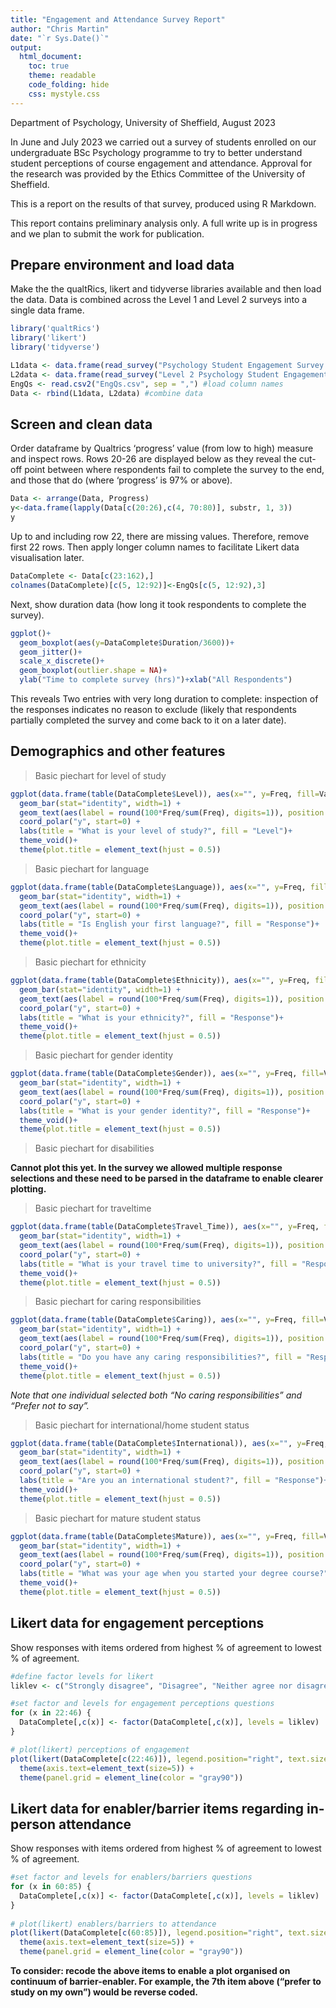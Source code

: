 ```yaml
---
title: "Engagement and Attendance Survey Report"
author: "Chris Martin"
date: "`r Sys.Date()`"
output:
  html_document: 
    toc: true
    theme: readable
    code_folding: hide
    css: mystyle.css
---
```


Department of Psychology, University of Sheffield, August 2023

In June and July 2023 we carried out a survey of students enrolled on our undergraduate BSc Psychology programme to try to better understand student perceptions of course engagement and attendance. Approval for the research was provided by the Ethics Committee of the University of Sheffield.

This is a report on the results of that survey, produced using R Markdown.

This report contains preliminary analysis only. A full write up is in progress and we plan to submit the work for publication.

## Prepare environment and load data

Make the the qualtRics, likert and tidyverse libraries available and then load the data. Data is combined across the Level 1 and Level 2 surveys into a single data frame.

```r
library('qualtRics')
library('likert')
library('tidyverse')

L1data <- data.frame(read_survey("Psychology Student Engagement Survey 2023_20 July 2023_10.51.csv")) #load Level 1 data
L2data <- data.frame(read_survey("Level 2 Psychology Student Engagement Survey 2023_20 July 2023_15.30.csv")) #load Level 1 data
EngQs <- read.csv2("EngQs.csv", sep = ",") #load column names
Data <- rbind(L1data, L2data) #combine data
```

## Screen and clean data

Order dataframe by Qualtrics 'progress' value (from low to high) measure and inspect rows. Rows 20-26 are displayed below as they reveal the cut-off point between where respondents fail to complete the survey to the end, and those that do (where 'progress' is 97% or above).

```r
Data <- arrange(Data, Progress)
y<-data.frame(lapply(Data[c(20:26),c(4, 70:80)], substr, 1, 3))
y
```

Up to and including row 22, there are missing values. Therefore, remove first 22 rows. Then apply longer column names to facilitate Likert data visualisation later.

```r
DataComplete <- Data[c(23:162),]
colnames(DataComplete)[c(5, 12:92)]<-EngQs[c(5, 12:92),3]
```

Next, show duration data (how long it took respondents to complete the survey).

```r
ggplot()+
  geom_boxplot(aes(y=DataComplete$Duration/3600))+
  geom_jitter()+
  scale_x_discrete()+
  geom_boxplot(outlier.shape = NA)+
  ylab("Time to complete survey (hrs)")+xlab("All Respondents")
```

This reveals Two entries with very long duration to complete: inspection of the responses indicates no reason to exclude (likely that respondents partially completed the survey and come back to it on a later date).

## Demographics and other features

> Basic piechart for level of study

```r
ggplot(data.frame(table(DataComplete$Level)), aes(x="", y=Freq, fill=Var1))+
  geom_bar(stat="identity", width=1) +
  geom_text(aes(label = round(100*Freq/sum(Freq), digits=1)), position = position_stack(vjust = 0.5)) +
  coord_polar("y", start=0) +
  labs(title = "What is your level of study?", fill = "Level")+
  theme_void()+
  theme(plot.title = element_text(hjust = 0.5))
```

> Basic piechart for language

```r
ggplot(data.frame(table(DataComplete$Language)), aes(x="", y=Freq, fill=Var1))+
  geom_bar(stat="identity", width=1) +
  geom_text(aes(label = round(100*Freq/sum(Freq), digits=1)), position = position_stack(vjust = 0.5)) +
  coord_polar("y", start=0) +
  labs(title = "Is English your first language?", fill = "Response")+
  theme_void()+
  theme(plot.title = element_text(hjust = 0.5))
```

> Basic piechart for ethnicity

```r
ggplot(data.frame(table(DataComplete$Ethnicity)), aes(x="", y=Freq, fill=Var1))+
  geom_bar(stat="identity", width=1) +
  geom_text(aes(label = round(100*Freq/sum(Freq), digits=1)), position = position_stack(vjust = 0.5)) +
  coord_polar("y", start=0) +
  labs(title = "What is your ethnicity?", fill = "Response")+
  theme_void()+
  theme(plot.title = element_text(hjust = 0.5))
```

> Basic piechart for gender identity

```r
ggplot(data.frame(table(DataComplete$Gender)), aes(x="", y=Freq, fill=Var1))+
  geom_bar(stat="identity", width=1) +
  geom_text(aes(label = round(100*Freq/sum(Freq), digits=1)), position = position_stack(vjust = 0.5)) +
  coord_polar("y", start=0) +
  labs(title = "What is your gender identity?", fill = "Response")+
  theme_void()+
  theme(plot.title = element_text(hjust = 0.5))
```

> Basic piechart for disabilities

**Cannot plot this yet. In the survey we allowed multiple response selections and these need to be parsed in the dataframe to enable clearer plotting.**

> Basic piechart for traveltime

```r
ggplot(data.frame(table(DataComplete$Travel_Time)), aes(x="", y=Freq, fill=Var1))+
  geom_bar(stat="identity", width=1) +
  geom_text(aes(label = round(100*Freq/sum(Freq), digits=1)), position = position_stack(vjust = 0.5)) +
  coord_polar("y", start=0) +
  labs(title = "What is your travel time to university?", fill = "Response")+
  theme_void()+
  theme(plot.title = element_text(hjust = 0.5))
```

> Basic piechart for caring responsibilities

```r
ggplot(data.frame(table(DataComplete$Caring)), aes(x="", y=Freq, fill=Var1))+
  geom_bar(stat="identity", width=1) +
  geom_text(aes(label = round(100*Freq/sum(Freq), digits=1)), position = position_stack(vjust = 0.5)) +
  coord_polar("y", start=0) +
  labs(title = "Do you have any caring responsibilities?", fill = "Response")+
  theme_void()+
  theme(plot.title = element_text(hjust = 0.5))
```

*Note that one individual selected both "No caring responsibilities" and "Prefer not to say".*

> Basic piechart for international/home student status

```r
ggplot(data.frame(table(DataComplete$International)), aes(x="", y=Freq, fill=Var1))+
  geom_bar(stat="identity", width=1) +
  geom_text(aes(label = round(100*Freq/sum(Freq), digits=1)), position = position_stack(vjust = 0.5)) +
  coord_polar("y", start=0) +
  labs(title = "Are you an international student?", fill = "Response")+
  theme_void()+
  theme(plot.title = element_text(hjust = 0.5))
```

> Basic piechart for mature student status

```r
ggplot(data.frame(table(DataComplete$Mature)), aes(x="", y=Freq, fill=Var1))+
  geom_bar(stat="identity", width=1) +
  geom_text(aes(label = round(100*Freq/sum(Freq), digits=1)), position = position_stack(vjust = 0.5)) +
  coord_polar("y", start=0) +
  labs(title = "What was your age when you started your degree course?", fill = "Response")+
  theme_void()+
  theme(plot.title = element_text(hjust = 0.5))
```

## Likert data for engagement perceptions

Show responses with items ordered from highest % of agreement to lowest % of agreement.

```r

#define factor levels for likert
liklev <- c("Strongly disagree", "Disagree", "Neither agree nor disagree", "Agree", "Strongly Agree")

#set factor and levels for engagement perceptions questions
for (x in 22:46) {
  DataComplete[,c(x)] <- factor(DataComplete[,c(x)], levels = liklev)
}

# plot(likert) perceptions of engagement
plot(likert(DataComplete[c(22:46)]), legend.position="right", text.size=2) +
  theme(axis.text=element_text(size=5)) +
  theme(panel.grid = element_line(color = "gray90"))

```

## Likert data for enabler/barrier items regarding in-person attendance

Show responses with items ordered from highest % of agreement to lowest % of agreement.

```r

#set factor and levels for enablers/barriers questions
for (x in 60:85) {
  DataComplete[,c(x)] <- factor(DataComplete[,c(x)], levels = liklev)
}
  
# plot(likert) enablers/barriers to attendance
plot(likert(DataComplete[c(60:85)]), legend.position="right", text.size=2) +
  theme(axis.text=element_text(size=5)) +
  theme(panel.grid = element_line(color = "gray90"))
```

**To consider: recode the above items to enable a plot organised on continuum of barrier-enabler. For example, the 7th item above ("prefer to study on my own") would be reverse coded.**
